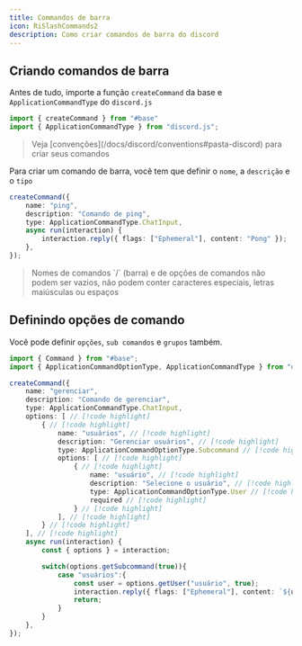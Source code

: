 ```yaml
---
title: Commandos de barra
icon: RiSlashCommands2
description: Como criar comandos de barra do discord
---
```


## Criando comandos de barra

Antes de tudo, importe a função `createCommand` da base e `ApplicationCommandType` do `discord.js`

```ts title="ping.ts"
import { createCommand } from "#base"
import { ApplicationCommandType } from "discord.js";
```


<Blockquote icon={icons.bulb} color="info">
    Veja [convenções](/docs/discord/conventions#pasta-discord) para criar seus comandos
</Blockquote>

Para criar um comando de barra, você tem que definir o `nome`, a `descrição` e o `tipo`

```ts title="ping.ts"
createCommand({
    name: "ping",
    description: "Comando de ping",
    type: ApplicationCommandType.ChatInput,
    async run(interaction) {
        interaction.reply({ flags: ["Ephemeral"], content: "Pong" });
    },
});
```
<Blockquote color="danger" icon={icons.danger}>
    Nomes de comandos `/` (barra) e de opções de comandos não podem ser vazios, não podem conter caracteres especiais, letras maiúsculas ou espaços
</Blockquote>

## Definindo opções de comando

Você pode definir `opções`, `sub comandos` e `grupos` também.
```ts title="manage.ts"
import { Command } from "#base";
import { ApplicationCommandOptionType, ApplicationCommandType } from "discord.js";

createCommand({
    name: "gerenciar",
    description: "Comando de gerenciar",
    type: ApplicationCommandType.ChatInput,
    options: [ // [!code highlight]
        { // [!code highlight]
            name: "usuários", // [!code highlight] 
            description: "Gerenciar usuários", // [!code highlight]
            type: ApplicationCommandOptionType.Subcommand // [!code highlight]
            options: [ // [!code highlight]
                { // [!code highlight] 
                    name: "usuário", // [!code highlight]
                    description: "Selecione o usuário", // [!code highlight]
                    type: ApplicationCommandOptionType.User // [!code highlight]
                    required // [!code highlight]
                } // [!code highlight]
            ], // [!code highlight]
        } // [!code highlight]
    ], // [!code highlight]
    async run(interaction) {
        const { options } = interaction;

        switch(options.getSubcommand(true)){
            case "usuários":{
                const user = options.getUser("usuário", true);
                interaction.reply({ flags: ["Ephemeral"], content: `${user} managed` })
                return;
            }
        }
    },
});
```